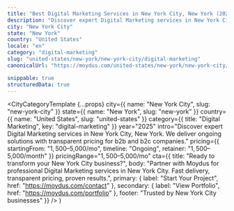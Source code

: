 ```yaml
---
title: "Best Digital Marketing Services in New York City, New York (2025)"
description: "Discover expert Digital Marketing services in New York City, New York. Ongoing delivery, $1,500–$5,000/mo investment. Local market expertise + modern solutions."
city: "New York City"
state: "New York"
country: "United States"
locale: "en"
category: "digital-marketing"
slug: "united-states/new-york/new-york-city/digital-marketing"
canonicalUrl: "https://moydus.com/united-states/new-york/new-york-city/digital-marketing"

snippable: true
structuredData: true
---
```



  <CityCategoryTemplate
    {...props}
    city={{ name: "New York City", slug: "new-york-city" }}
    state={{ name: "New York", slug: "new-york" }}
    country={{ name: "United States", slug: "united-states" }}
    category={{ title: "Digital Marketing", key: "digital-marketing" }}
    year="2025"
    intro="Discover expert Digital Marketing services in New York City, New York. We deliver ongoing solutions with transparent pricing for b2b and b2c companies."
    pricing={{
      startingFrom: "$1,500–$5,000/mo",
      timeline: "Ongoing",
      retainer: "$1,500–$5,000/month"
    }}
    pricingRange="$1,500–$5,000/mo"
    cta={{
      title: "Ready to transform your New York City business?",
      body: "Partner with Moydus for professional Digital Marketing services in New York City. Fast delivery, transparent pricing, proven results.",
      primary: { label: "Start Your Project", href: "https://moydus.com/contact" },
      secondary: { label: "View Portfolio", href: "https://moydus.com/portfolio" },
      footer: "Trusted by New York City businesses"
    }}
  />
)
